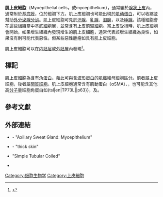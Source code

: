 {{Infobox anatomy
| Name        = 肌上皮細胞
| Latin       = myoepitheliocytus
| GraySubject =
| GrayPage    =
| Image       =
| Caption     =
| Image2      =
| Caption2    =
| Precursor   =
| System      =
| Artery      =
| Vein        =
| Nerve       =
| Lymph       =
| MeshName    =
| MeshNumber  =
| Code        = 
}}
'''肌上皮細胞'''（Myoepithelial cells，或myoepithelium），通常鑒於[[上皮組織|腺狀上皮]]內，通常附於[[基底膜|基底膜]]，位於{{tsl|en|lumen (anatomy)|管腔 (解剖學)|管腔}}細胞下方。肌上皮細胞也可能出現於{{tsl|en|ACTA2||α平滑肌}}[[肌动蛋白|肌动蛋白]]，可以收縮並幫助[[外分泌腺|外分泌腺]][[分泌|分泌]]。肌上皮細胞可見於[[汗腺|汗腺]]、[[乳腺|乳腺]]、[[泪腺|泪腺]]，以及[[唾腺|唾腺]]。該種細胞會在這些組織當中[[基底細胞層|基底細胞層]]，並常含有上皮[[祖細胞|前驅細胞]]。當上皮受損時，肌上皮細胞會開始{{tsl|en|cell growth|細胞生長|增生}}。如果增生組織內發現增生的肌上皮細胞，通常代表該增生組織為良性，如果沒有則可能代表惡性。但某些惡性腫瘤如{{tsl|en|adenoid cystic carcinoma|腺樣囊狀癌}}具有肌上皮細胞。

肌上皮細胞可以在[[内胚层|内胚层]]或[[外胚層|外胚層]]內發現<ref name="Berman2009">{{cite book|author=Jules J. Berman|title=Neoplasms: principles of development and diversity|url=http://books.google.com/books?id=WWnJ1-IM1yUC&pg=PA207|accessdate=16 April 2010|year=2009|publisher=Jones & Bartlett Learning|isbn=978-0-7637-5570-6|pages=207–}}</ref>。

==標記==
肌上皮細胞為含有[[角蛋白|角蛋白]]，藉此可與含[[波形蛋白|波形蛋白]]的肌纖維母細胞區分。前者屬上皮細胞，後者屬[[間質細胞|間質細胞]]。肌上皮細胞通常含有{{tsl|en|alpha smooth muscle|α-平滑肌}}肌動蛋白（αSMA）、{{tsl|en|cytokeratin||細胞角蛋白}}，也可能含其他高[[分子量|分子量]]細胞角蛋白如{tsl|en|TP73L||p63}}，及{{tsl|en|caldesmon||caldesmon}}。


==參考文獻==
{{reflist}}

==外部連結==
* {{AnatomyAtlasesMicroscopic|07|141}} - "Axillary Sweat Gland: Myoepithelium"
* {{OklahomaHistology|43_13}} - "thick skin"
* {{KansasHistology|glands|glands09}} "Simple Tubular Coiled"
* {{GeorgiaPhysiology|6/6ch4/s6ch4_4}}

{{上皮細胞與上皮組織}}

[[Category:细胞生物学|Category:细胞生物学]]
[[Category:上皮細胞|Category:上皮細胞]]